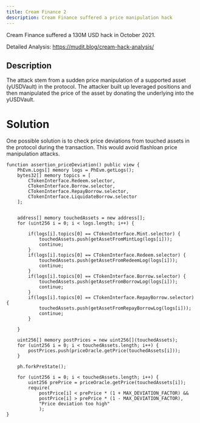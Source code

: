 ```yaml
---
title: Cream Finance 2
description: Cream Finance suffered a price manipulation hack
---
```


Cream Finance suffered a 130M USD hack in October 2021.

Detailed Analysis: https://mudit.blog/cream-hack-analysis/

## Description

The attack stem from a sudden price manipulation of a supported asset (yUSDVault) in the protocol.
The attacker built up leveraged positions and then manipulated the price of the asset by donating
the underlying into the yUSDVault.

# Solution

One possible solution is to check price deviations from touched assets in the protocol during the transaction.
This would avoid flashloan price manipulation attacks.

```solidity
function assertion_priceDeviation() public view {
    PhEvm.Logs[] memory logs = PhEvm.getLogs();
    bytes32[] memory topics = [
        CTokenInterface.Redeem.selector,
        CTokenInterface.Borrow.selector,
        CTokenInterface.RepayBorrow.selector,
        CTokenInterface.LiquidateBorrow.selector
    ];


    address[] memory touchedAssets = new address[];
    for (uint256 i = 0; i < logs.length; i++) {

        if(logs[i].topics[0] == CTokenInterface.Mint.selector) {
            touchedAssets.push(getAssetFromMintLog(logs[i]));
            continue;
        }
        if(logs[i].topics[0] == CTokenInterface.Redeem.selector) {
            touchedAssets.push(getAssetFromRedeemLog(logs[i]));
            continue;
        }
        if(logs[i].topics[0] == CTokenInterface.Borrow.selector) {
            touchedAssets.push(getAssetFromBorrowLog(logs[i]));
            continue;
        }
        if(logs[i].topics[0] == CTokenInterface.RepayBorrow.selector) {
            touchedAssets.push(getAssetFromRepayBorrowLog(logs[i]));
            continue;
        }

    }

    uint256[] memory postPrices = new uint256[](touchedAssets);
    for (uint256 i = 0; i < touchedAssets.length; i++) {
        postPrices.push(priceOracle.getPrice(touchedAssets[i]));
    }

    ph.forkPreState();

    for (uint256 i = 0; i < touchedAssets.length; i++) {
        uint256 prePrice = priceOracle.getPrice(touchedAssets[i]);
        require(
            postPrice[i] < prePrice * (1 + MAX_DEVIATION_FACTOR) &&
            postPrice[i] > prePrice * (1 - MAX_DEVIATION_FACTOR),
            "Price deviation too high"
            );
}
```
